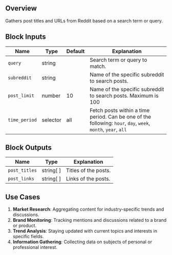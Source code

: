 ## Overview

Gathers post titles and URLs from Reddit based on a search term or query.

## Block Inputs

| Name          | Type     | Default | Explanation                                                                                                  |
| ------------- | -------- | ------- | ------------------------------------------------------------------------------------------------------------ |
| `query`       | string   |         | Search term or query to match.                                                                               |
| `subreddit`   | string   |         | Name of the specific subreddit to search posts.                                                              |
| `post_limit`  | number   | 10      | Name of the specific subreddit to search posts. Maximum is 100                                               |
| `time_period` | selector | all     | Fetch posts within a time period. Can be one of the following: `hour`, `day`, `week`, `month`, `year`, `all` |

## Block Outputs

| Name          | Type      | Explanation          |
| ------------- | --------- | -------------------- |
| `post_titles` | string[ ] | Titles of the posts. |
| `post_links`  | string[ ] | Links of the posts.  |

## Use Cases

1. **Market Research**: Aggregating content for industry-specific trends and discussions.
2. **Brand Monitoring**: Tracking mentions and discussions related to a brand or product.
3. **Trend Analysis**: Staying updated with current topics and interests in specific fields.
4. **Information Gathering**: Collecting data on subjects of personal or professional interest.
